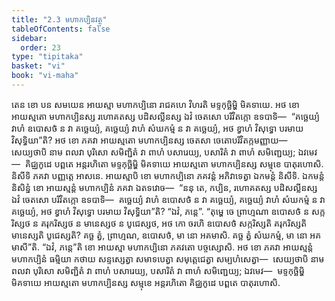 ```yaml
---
title: "2.3 មហាកប្បិនវត្ថុ"
tableOfContents: false
sidebar:
  order: 23
type: "tipitaka"
basket: "vi"
book: "vi-maha"
---
```



<DynamicBreadcrumb />

<Division number="137" book="vi-maha">

<Paragraph number="590" book="vi-maha">
តេន ខោ បន សមយេន អាយស្មា មហាកប្បិនោ រាជគហេ វិហរតិ មទ្ទកុច្ឆិម្ហិ មិគទាយេ. អថ ខោ អាយស្មតោ មហាកប្បិនស្ស រហោគតស្ស បដិសល្លីនស្ស ឯវំ ចេតសោ បរិវិតក្កោ ឧទបាទិ—  “គច្ឆេយ្យំ វាហំ ឧបោសថំ ន វា គច្ឆេយ្យំ, គច្ឆេយ្យំ វាហំ សំឃកម្មំ ន វា គច្ឆេយ្យំ, អថ ខ្វាហំ វិសុទ្ធោ បរមាយ វិសុទ្ធិយា”តិ? អថ ខោ ភគវា អាយស្មតោ មហាកប្បិនស្ស ចេតសា ចេតោបរិវិតក្កមញ្ញាយ—  សេយ្យថាបិ នាម ពលវា បុរិសោ សមិញ្ជិតំ វា ពាហំ បសារេយ្យ, បសារិតំ វា ពាហំ សមិញ្ជេយ្យ; ឯវមេវ—  គិជ្ឈកូដេ បព្ពតេ អន្តរហិតោ មទ្ទកុច្ឆិម្ហិ មិគទាយេ អាយស្មតោ មហាកប្បិនស្ស សម្មុខេ បាតុរហោសិ. និសីទិ ភគវា បញ្ញត្តេ អាសនេ. អាយស្មាបិ ខោ មហាកប្បិនោ ភគវន្តំ អភិវាទេត្វា ឯកមន្តំ និសីទិ. ឯកមន្តំ និសិន្នំ ខោ អាយស្មន្តំ មហាកប្បិនំ ភគវា ឯតទវោច—  “ននុ តេ, កប្បិន, រហោគតស្ស បដិសល្លីនស្ស ឯវំ ចេតសោ បរិវិតក្កោ ឧទបាទិ—  គច្ឆេយ្យំ វាហំ ឧបោសថំ ន វា គច្ឆេយ្យំ, គច្ឆេយ្យំ វាហំ សំឃកម្មំ ន វា គច្ឆេយ្យំ, អថ ខ្វាហំ វិសុទ្ធោ បរមាយ វិសុទ្ធិយា”តិ? “ឯវំ, ភន្តេ”. “តុម្ហេ ចេ ព្រាហ្មណា ឧបោសថំ ន សក្ករិស្សថ ន គរុករិស្សថ ន មានេស្សថ ន បូជេស្សថ, អថ កោ ចរហិ ឧបោសថំ សក្ករិស្សតិ គរុករិស្សតិ មានេស្សតិ បូជេស្សតិ? គច្ឆ ត្វំ, ព្រាហ្មណ, ឧបោសថំ, មា នោ អគមាសិ. គច្ឆ ត្វំ សំឃកម្មំ, មា នោ អគមាសី”តិ. “ឯវំ, ភន្តេ”តិ ខោ អាយស្មា មហាកប្បិនោ ភគវតោ បច្ចស្សោសិ. អថ ខោ ភគវា អាយស្មន្តំ មហាកប្បិនំ ធម្មិយា កថាយ សន្ទស្សេត្វា សមាទបេត្វា សមុត្តេជេត្វា សម្បហំសេត្វា—  សេយ្យថាបិ នាម ពលវា បុរិសោ សមិញ្ជិតំ វា ពាហំ បសារេយ្យ, បសារិតំ វា ពាហំ សមិញ្ជេយ្យ; ឯវមេវ—  មទ្ទកុច្ឆិម្ហិ មិគទាយេ អាយស្មតោ មហាកប្បិនស្ស សម្មុខេ អន្តរហិតោ គិជ្ឈកូដេ បព្ពតេ បាតុរហោសិ.
</Paragraph>
</Division>
